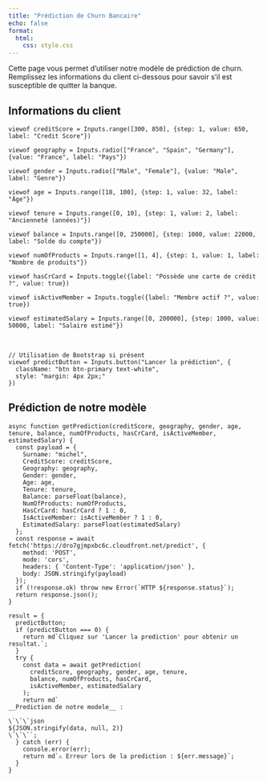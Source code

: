 ```yaml
---
title: "Prédiction de Churn Bancaire"
echo: false
format: 
  html:
    css: style.css
---
```


Cette page vous permet d'utiliser notre modèle de prédiction de churn. Remplissez les informations du client ci-dessous pour savoir s'il est susceptible de quitter la banque.

## Informations du client

```ojs
viewof creditScore = Inputs.range([300, 850], {step: 1, value: 650, label: "Credit Score"})
```

```ojs
viewof geography = Inputs.radio(["France", "Spain", "Germany"], {value: "France", label: "Pays"})
```

```ojs
viewof gender = Inputs.radio(["Male", "Female"], {value: "Male", label: "Genre"})
```

```ojs
viewof age = Inputs.range([18, 100], {step: 1, value: 32, label: "Âge"})
```

```ojs
viewof tenure = Inputs.range([0, 10], {step: 1, value: 2, label: "Ancienneté (années)"})
```

```ojs
viewof balance = Inputs.range([0, 250000], {step: 1000, value: 22000, label: "Solde du compte"})
```

```ojs
viewof numOfProducts = Inputs.range([1, 4], {step: 1, value: 1, label: "Nombre de produits"})
```

```ojs
viewof hasCrCard = Inputs.toggle({label: "Possède une carte de crédit ?", value: true})
```

```ojs
viewof isActiveMember = Inputs.toggle({label: "Membre actif ?", value: true})
```

```ojs
viewof estimatedSalary = Inputs.range([0, 200000], {step: 1000, value: 50000, label: "Salaire estimé"})
```

<br>

```ojs
// Utilisation de Bootstrap si présent
viewof predictButton = Inputs.button("Lancer la prédiction", {
  className: "btn btn-primary text-white",
  style: "margin: 4px 2px;"
})
```

## Prédiction de notre modèle

```ojs
async function getPrediction(creditScore, geography, gender, age, tenure, balance, numOfProducts, hasCrCard, isActiveMember, estimatedSalary) {
  const payload = {
    Surname: "michel",
    CreditScore: creditScore,
    Geography: geography,
    Gender: gender,
    Age: age,
    Tenure: tenure,
    Balance: parseFloat(balance),
    NumOfProducts: numOfProducts,
    HasCrCard: hasCrCard ? 1 : 0,
    IsActiveMember: isActiveMember ? 1 : 0,
    EstimatedSalary: parseFloat(estimatedSalary)
  };
  const response = await fetch('https://dro7gjmpxbc6c.cloudfront.net/predict', {
    method: 'POST',
    mode: 'cors',
    headers: { 'Content-Type': 'application/json' },
    body: JSON.stringify(payload)
  });
  if (!response.ok) throw new Error(`HTTP ${response.status}`);
  return response.json();
}

```

```ojs
result = {
  predictButton;
  if (predictButton === 0) {
    return md`Cliquez sur 'Lancer la prediction' pour obtenir un resultat.`;
  }
  try {
    const data = await getPrediction(
      creditScore, geography, gender, age, tenure,
      balance, numOfProducts, hasCrCard,
      isActiveMember, estimatedSalary
    );
    return md`
__Prediction de notre modele__ :  

\`\`\`json
${JSON.stringify(data, null, 2)}
\`\`\``;
  } catch (err) {
    console.error(err);
    return md`⚠️ Erreur lors de la prediction : ${err.message}`;
  }
}

```

<!-- NB : assurez-vous côté serveur d'ajouter l'en-tête CORS : Access-Control-Allow-Origin: * -->
